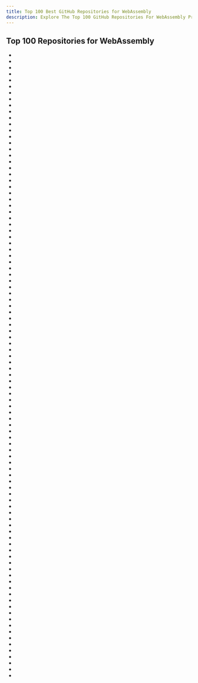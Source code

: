 ```yaml
---
title: Top 100 Best GitHub Repositories for WebAssembly
description: Explore The Top 100 GitHub Repositories For WebAssembly Programming Languages Listed Ranked By Most Stargazers And Forks By GitHub Community.
---
```


## Top 100 Repositories for WebAssembly

- <Badge owner="AssemblyScript" repoName="assemblyscript" stars="https://img.shields.io/github/stars/AssemblyScript/assemblyscript?style=flat&logoSize=auto" forks="https://img.shields.io/github/forks/AssemblyScript/assemblyscript?style=flat&logoSize=auto"/>
- <Badge owner="WebAssembly" repoName="binaryen" stars="https://img.shields.io/github/stars/WebAssembly/binaryen?style=flat&logoSize=auto" forks="https://img.shields.io/github/forks/WebAssembly/binaryen?style=flat&logoSize=auto"/>
- <Badge owner="WebAssembly" repoName="spec" stars="https://img.shields.io/github/stars/WebAssembly/spec?style=flat&logoSize=auto" forks="https://img.shields.io/github/forks/WebAssembly/spec?style=flat&logoSize=auto"/>
- <Badge owner="torch2424" repoName="wasmboy" stars="https://img.shields.io/github/stars/torch2424/wasmboy?style=flat&logoSize=auto" forks="https://img.shields.io/github/forks/torch2424/wasmboy?style=flat&logoSize=auto"/>
- <Badge owner="iden3" repoName="circom" stars="https://img.shields.io/github/stars/iden3/circom?style=flat&logoSize=auto" forks="https://img.shields.io/github/forks/iden3/circom?style=flat&logoSize=auto"/>
- <Badge owner="mdn" repoName="webassembly-examples" stars="https://img.shields.io/github/stars/mdn/webassembly-examples?style=flat&logoSize=auto" forks="https://img.shields.io/github/forks/mdn/webassembly-examples?style=flat&logoSize=auto"/>
- <Badge owner="wasmlang" repoName="awesome-wasm-zh" stars="https://img.shields.io/github/stars/wasmlang/awesome-wasm-zh?style=flat&logoSize=auto" forks="https://img.shields.io/github/forks/wasmlang/awesome-wasm-zh?style=flat&logoSize=auto"/>
- <Badge owner="WebAssembly" repoName="gc" stars="https://img.shields.io/github/stars/WebAssembly/gc?style=flat&logoSize=auto" forks="https://img.shields.io/github/forks/WebAssembly/gc?style=flat&logoSize=auto"/>
- <Badge owner="WebAssembly" repoName="threads" stars="https://img.shields.io/github/stars/WebAssembly/threads?style=flat&logoSize=auto" forks="https://img.shields.io/github/forks/WebAssembly/threads?style=flat&logoSize=auto"/>
- <Badge owner="WebAssembly" repoName="interface-types" stars="https://img.shields.io/github/stars/WebAssembly/interface-types?style=flat&logoSize=auto" forks="https://img.shields.io/github/forks/WebAssembly/interface-types?style=flat&logoSize=auto"/>
- <Badge owner="WebAssembly" repoName="simd" stars="https://img.shields.io/github/stars/WebAssembly/simd?style=flat&logoSize=auto" forks="https://img.shields.io/github/forks/WebAssembly/simd?style=flat&logoSize=auto"/>
- <Badge owner="remko" repoName="waforth" stars="https://img.shields.io/github/stars/remko/waforth?style=flat&logoSize=auto" forks="https://img.shields.io/github/forks/remko/waforth?style=flat&logoSize=auto"/>
- <Badge owner="binji" repoName="raw-wasm" stars="https://img.shields.io/github/stars/binji/raw-wasm?style=flat&logoSize=auto" forks="https://img.shields.io/github/forks/binji/raw-wasm?style=flat&logoSize=auto"/>
- <Badge owner="titzer" repoName="wizard-engine" stars="https://img.shields.io/github/stars/titzer/wizard-engine?style=flat&logoSize=auto" forks="https://img.shields.io/github/forks/titzer/wizard-engine?style=flat&logoSize=auto"/>
- <Badge owner="WebAssembly" repoName="esm-integration" stars="https://img.shields.io/github/stars/WebAssembly/esm-integration?style=flat&logoSize=auto" forks="https://img.shields.io/github/forks/WebAssembly/esm-integration?style=flat&logoSize=auto"/>
- <Badge owner="unoplatform" repoName="Uno.Wasm.Bootstrap" stars="https://img.shields.io/github/stars/unoplatform/Uno.Wasm.Bootstrap?style=flat&logoSize=auto" forks="https://img.shields.io/github/forks/unoplatform/Uno.Wasm.Bootstrap?style=flat&logoSize=auto"/>
- <Badge owner="danleh" repoName="wasabi" stars="https://img.shields.io/github/stars/danleh/wasabi?style=flat&logoSize=auto" forks="https://img.shields.io/github/forks/danleh/wasabi?style=flat&logoSize=auto"/>
- <Badge owner="sdiehl" repoName="wasm" stars="https://img.shields.io/github/stars/sdiehl/wasm?style=flat&logoSize=auto" forks="https://img.shields.io/github/forks/sdiehl/wasm?style=flat&logoSize=auto"/>
- <Badge owner="mbebenita" repoName="WasmExplorer" stars="https://img.shields.io/github/stars/mbebenita/WasmExplorer?style=flat&logoSize=auto" forks="https://img.shields.io/github/forks/mbebenita/WasmExplorer?style=flat&logoSize=auto"/>
- <Badge owner="FastVM" repoName="Web49" stars="https://img.shields.io/github/stars/FastVM/Web49?style=flat&logoSize=auto" forks="https://img.shields.io/github/forks/FastVM/Web49?style=flat&logoSize=auto"/>
- <Badge owner="AssemblyScript" repoName="examples" stars="https://img.shields.io/github/stars/AssemblyScript/examples?style=flat&logoSize=auto" forks="https://img.shields.io/github/forks/AssemblyScript/examples?style=flat&logoSize=auto"/>
- <Badge owner="athre0z" repoName="wasm" stars="https://img.shields.io/github/stars/athre0z/wasm?style=flat&logoSize=auto" forks="https://img.shields.io/github/forks/athre0z/wasm?style=flat&logoSize=auto"/>
- <Badge owner="mewz-project" repoName="wasker" stars="https://img.shields.io/github/stars/mewz-project/wasker?style=flat&logoSize=auto" forks="https://img.shields.io/github/forks/mewz-project/wasker?style=flat&logoSize=auto"/>
- <Badge owner="torch2424" repoName="as-bind" stars="https://img.shields.io/github/stars/torch2424/as-bind?style=flat&logoSize=auto" forks="https://img.shields.io/github/forks/torch2424/as-bind?style=flat&logoSize=auto"/>
- <Badge owner="yoyow-org" repoName="yoyow-core" stars="https://img.shields.io/github/stars/yoyow-org/yoyow-core?style=flat&logoSize=auto" forks="https://img.shields.io/github/forks/yoyow-org/yoyow-core?style=flat&logoSize=auto"/>
- <Badge owner="iRath96" repoName="webNBT" stars="https://img.shields.io/github/stars/iRath96/webNBT?style=flat&logoSize=auto" forks="https://img.shields.io/github/forks/iRath96/webNBT?style=flat&logoSize=auto"/>
- <Badge owner="Hanks10100" repoName="wasm-examples" stars="https://img.shields.io/github/stars/Hanks10100/wasm-examples?style=flat&logoSize=auto" forks="https://img.shields.io/github/forks/Hanks10100/wasm-examples?style=flat&logoSize=auto"/>
- <Badge owner="WebAssembly" repoName="memory64" stars="https://img.shields.io/github/stars/WebAssembly/memory64?style=flat&logoSize=auto" forks="https://img.shields.io/github/forks/WebAssembly/memory64?style=flat&logoSize=auto"/>
- <Badge owner="gxchain" repoName="gxb-core" stars="https://img.shields.io/github/stars/gxchain/gxb-core?style=flat&logoSize=auto" forks="https://img.shields.io/github/forks/gxchain/gxb-core?style=flat&logoSize=auto"/>
- <Badge owner="WebAssembly" repoName="testsuite" stars="https://img.shields.io/github/stars/WebAssembly/testsuite?style=flat&logoSize=auto" forks="https://img.shields.io/github/forks/WebAssembly/testsuite?style=flat&logoSize=auto"/>
- <Badge owner="SwadicalRag" repoName="wasm2lua" stars="https://img.shields.io/github/stars/SwadicalRag/wasm2lua?style=flat&logoSize=auto" forks="https://img.shields.io/github/forks/SwadicalRag/wasm2lua?style=flat&logoSize=auto"/>
- <Badge owner="HaliteChallenge" repoName="Halite-III" stars="https://img.shields.io/github/stars/HaliteChallenge/Halite-III?style=flat&logoSize=auto" forks="https://img.shields.io/github/forks/HaliteChallenge/Halite-III?style=flat&logoSize=auto"/>
- <Badge owner="PollRobots" repoName="scheme" stars="https://img.shields.io/github/stars/PollRobots/scheme?style=flat&logoSize=auto" forks="https://img.shields.io/github/forks/PollRobots/scheme?style=flat&logoSize=auto"/>
- <Badge owner="WebAssembly" repoName="exception-handling" stars="https://img.shields.io/github/stars/WebAssembly/exception-handling?style=flat&logoSize=auto" forks="https://img.shields.io/github/forks/WebAssembly/exception-handling?style=flat&logoSize=auto"/>
- <Badge owner="WebAssembly" repoName="reference-types" stars="https://img.shields.io/github/stars/WebAssembly/reference-types?style=flat&logoSize=auto" forks="https://img.shields.io/github/forks/WebAssembly/reference-types?style=flat&logoSize=auto"/>
- <Badge owner="SamGinzburg" repoName="VectorVisor" stars="https://img.shields.io/github/stars/SamGinzburg/VectorVisor?style=flat&logoSize=auto" forks="https://img.shields.io/github/forks/SamGinzburg/VectorVisor?style=flat&logoSize=auto"/>
- <Badge owner="WebAssembly" repoName="wasi-threads" stars="https://img.shields.io/github/stars/WebAssembly/wasi-threads?style=flat&logoSize=auto" forks="https://img.shields.io/github/forks/WebAssembly/wasi-threads?style=flat&logoSize=auto"/>
- <Badge owner="WebAssembly" repoName="stack-switching" stars="https://img.shields.io/github/stars/WebAssembly/stack-switching?style=flat&logoSize=auto" forks="https://img.shields.io/github/forks/WebAssembly/stack-switching?style=flat&logoSize=auto"/>
- <Badge owner="multivactech" repoName="MultiVAC" stars="https://img.shields.io/github/stars/multivactech/MultiVAC?style=flat&logoSize=auto" forks="https://img.shields.io/github/forks/multivactech/MultiVAC?style=flat&logoSize=auto"/>
- <Badge owner="WebAssembly" repoName="multi-memory" stars="https://img.shields.io/github/stars/WebAssembly/multi-memory?style=flat&logoSize=auto" forks="https://img.shields.io/github/forks/WebAssembly/multi-memory?style=flat&logoSize=auto"/>
- <Badge owner="eliben" repoName="wasm-wat-samples" stars="https://img.shields.io/github/stars/eliben/wasm-wat-samples?style=flat&logoSize=auto" forks="https://img.shields.io/github/forks/eliben/wasm-wat-samples?style=flat&logoSize=auto"/>
- <Badge owner="jungomi" repoName="xxhash-wasm" stars="https://img.shields.io/github/stars/jungomi/xxhash-wasm?style=flat&logoSize=auto" forks="https://img.shields.io/github/forks/jungomi/xxhash-wasm?style=flat&logoSize=auto"/>
- <Badge owner="WebAssembly" repoName="module-linking" stars="https://img.shields.io/github/stars/WebAssembly/module-linking?style=flat&logoSize=auto" forks="https://img.shields.io/github/forks/WebAssembly/module-linking?style=flat&logoSize=auto"/>
- <Badge owner="PeterHuZQ" repoName="EOS-Dapp" stars="https://img.shields.io/github/stars/PeterHuZQ/EOS-Dapp?style=flat&logoSize=auto" forks="https://img.shields.io/github/forks/PeterHuZQ/EOS-Dapp?style=flat&logoSize=auto"/>
- <Badge owner="makepad" repoName="stitch" stars="https://img.shields.io/github/stars/makepad/stitch?style=flat&logoSize=auto" forks="https://img.shields.io/github/forks/makepad/stitch?style=flat&logoSize=auto"/>
- <Badge owner="rstropek" repoName="rust-samples" stars="https://img.shields.io/github/stars/rstropek/rust-samples?style=flat&logoSize=auto" forks="https://img.shields.io/github/forks/rstropek/rust-samples?style=flat&logoSize=auto"/>
- <Badge owner="shanlusun" repoName="blockchain" stars="https://img.shields.io/github/stars/shanlusun/blockchain?style=flat&logoSize=auto" forks="https://img.shields.io/github/forks/shanlusun/blockchain?style=flat&logoSize=auto"/>
- <Badge owner="WebAssembly" repoName="tail-call" stars="https://img.shields.io/github/stars/WebAssembly/tail-call?style=flat&logoSize=auto" forks="https://img.shields.io/github/forks/WebAssembly/tail-call?style=flat&logoSize=auto"/>
- <Badge owner="xiaoyu1998" repoName="web3.learning" stars="https://img.shields.io/github/stars/xiaoyu1998/web3.learning?style=flat&logoSize=auto" forks="https://img.shields.io/github/forks/xiaoyu1998/web3.learning?style=flat&logoSize=auto"/>
- <Badge owner="drbh" repoName="wasm-fingerprint" stars="https://img.shields.io/github/stars/drbh/wasm-fingerprint?style=flat&logoSize=auto" forks="https://img.shields.io/github/forks/drbh/wasm-fingerprint?style=flat&logoSize=auto"/>
- <Badge owner="hemashushu" repoName="practice-wasm" stars="https://img.shields.io/github/stars/hemashushu/practice-wasm?style=flat&logoSize=auto" forks="https://img.shields.io/github/forks/hemashushu/practice-wasm?style=flat&logoSize=auto"/>
- <Badge owner="ericfish" repoName="EOS-Dev-Book" stars="https://img.shields.io/github/stars/ericfish/EOS-Dev-Book?style=flat&logoSize=auto" forks="https://img.shields.io/github/forks/ericfish/EOS-Dev-Book?style=flat&logoSize=auto"/>
- <Badge owner="Kimundi" repoName="greenwasm" stars="https://img.shields.io/github/stars/Kimundi/greenwasm?style=flat&logoSize=auto" forks="https://img.shields.io/github/forks/Kimundi/greenwasm?style=flat&logoSize=auto"/>
- <Badge owner="WebAssembly" repoName="function-references" stars="https://img.shields.io/github/stars/WebAssembly/function-references?style=flat&logoSize=auto" forks="https://img.shields.io/github/forks/WebAssembly/function-references?style=flat&logoSize=auto"/>
- <Badge owner="Implex-ltd" repoName="hcaptcha-reverse" stars="https://img.shields.io/github/stars/Implex-ltd/hcaptcha-reverse?style=flat&logoSize=auto" forks="https://img.shields.io/github/forks/Implex-ltd/hcaptcha-reverse?style=flat&logoSize=auto"/>
- <Badge owner="KhronosGroup" repoName="Basis-Universal-Transcoders" stars="https://img.shields.io/github/stars/KhronosGroup/Basis-Universal-Transcoders?style=flat&logoSize=auto" forks="https://img.shields.io/github/forks/KhronosGroup/Basis-Universal-Transcoders?style=flat&logoSize=auto"/>
- <Badge owner="Evian-Zhang" repoName="wasm-tutorial" stars="https://img.shields.io/github/stars/Evian-Zhang/wasm-tutorial?style=flat&logoSize=auto" forks="https://img.shields.io/github/forks/Evian-Zhang/wasm-tutorial?style=flat&logoSize=auto"/>
- <Badge owner="as2d" repoName="as2d" stars="https://img.shields.io/github/stars/as2d/as2d?style=flat&logoSize=auto" forks="https://img.shields.io/github/forks/as2d/as2d?style=flat&logoSize=auto"/>
- <Badge owner="austintheriot" repoName="hand-crafted-wasm" stars="https://img.shields.io/github/stars/austintheriot/hand-crafted-wasm?style=flat&logoSize=auto" forks="https://img.shields.io/github/forks/austintheriot/hand-crafted-wasm?style=flat&logoSize=auto"/>
- <Badge owner="LingDong-" repoName="wasm-fun" stars="https://img.shields.io/github/stars/LingDong-/wasm-fun?style=flat&logoSize=auto" forks="https://img.shields.io/github/forks/LingDong-/wasm-fun?style=flat&logoSize=auto"/>
- <Badge owner="runtimeverification" repoName="wasm-semantics" stars="https://img.shields.io/github/stars/runtimeverification/wasm-semantics?style=flat&logoSize=auto" forks="https://img.shields.io/github/forks/runtimeverification/wasm-semantics?style=flat&logoSize=auto"/>
- <Badge owner="WebAssembly" repoName="bulk-memory-operations" stars="https://img.shields.io/github/stars/WebAssembly/bulk-memory-operations?style=flat&logoSize=auto" forks="https://img.shields.io/github/forks/WebAssembly/bulk-memory-operations?style=flat&logoSize=auto"/>
- <Badge owner="rollup" repoName="rollup-plugin-wasm" stars="https://img.shields.io/github/stars/rollup/rollup-plugin-wasm?style=flat&logoSize=auto" forks="https://img.shields.io/github/forks/rollup/rollup-plugin-wasm?style=flat&logoSize=auto"/>
- <Badge owner="sola-st" repoName="wasm-binary-security" stars="https://img.shields.io/github/stars/sola-st/wasm-binary-security?style=flat&logoSize=auto" forks="https://img.shields.io/github/forks/sola-st/wasm-binary-security?style=flat&logoSize=auto"/>
- <Badge owner="Becavalier" repoName="Book-DISO-WebAssembly" stars="https://img.shields.io/github/stars/Becavalier/Book-DISO-WebAssembly?style=flat&logoSize=auto" forks="https://img.shields.io/github/forks/Becavalier/Book-DISO-WebAssembly?style=flat&logoSize=auto"/>
- <Badge owner="mafintosh" repoName="blake2b-wasm" stars="https://img.shields.io/github/stars/mafintosh/blake2b-wasm?style=flat&logoSize=auto" forks="https://img.shields.io/github/forks/mafintosh/blake2b-wasm?style=flat&logoSize=auto"/>
- <Badge owner="eoswindev" repoName="contract" stars="https://img.shields.io/github/stars/eoswindev/contract?style=flat&logoSize=auto" forks="https://img.shields.io/github/forks/eoswindev/contract?style=flat&logoSize=auto"/>
- <Badge owner="WebAssembly" repoName="multi-value" stars="https://img.shields.io/github/stars/WebAssembly/multi-value?style=flat&logoSize=auto" forks="https://img.shields.io/github/forks/WebAssembly/multi-value?style=flat&logoSize=auto"/>
- <Badge owner="WebAssembly" repoName="js-promise-integration" stars="https://img.shields.io/github/stars/WebAssembly/js-promise-integration?style=flat&logoSize=auto" forks="https://img.shields.io/github/forks/WebAssembly/js-promise-integration?style=flat&logoSize=auto"/>
- <Badge owner="eoinkelly" repoName="notes" stars="https://img.shields.io/github/stars/eoinkelly/notes?style=flat&logoSize=auto" forks="https://img.shields.io/github/forks/eoinkelly/notes?style=flat&logoSize=auto"/>
- <Badge owner="mtharrison" repoName="wasm-raytracer" stars="https://img.shields.io/github/stars/mtharrison/wasm-raytracer?style=flat&logoSize=auto" forks="https://img.shields.io/github/forks/mtharrison/wasm-raytracer?style=flat&logoSize=auto"/>
- <Badge owner="ASSERT-KTH" repoName="slumps" stars="https://img.shields.io/github/stars/ASSERT-KTH/slumps?style=flat&logoSize=auto" forks="https://img.shields.io/github/forks/ASSERT-KTH/slumps?style=flat&logoSize=auto"/>
- <Badge owner="brson" repoName="wasm-opt-rs" stars="https://img.shields.io/github/stars/brson/wasm-opt-rs?style=flat&logoSize=auto" forks="https://img.shields.io/github/forks/brson/wasm-opt-rs?style=flat&logoSize=auto"/>
- <Badge owner="battlelinegames" repoName="ArtOfWasm" stars="https://img.shields.io/github/stars/battlelinegames/ArtOfWasm?style=flat&logoSize=auto" forks="https://img.shields.io/github/forks/battlelinegames/ArtOfWasm?style=flat&logoSize=auto"/>
- <Badge owner="chevdor" repoName="subwasm" stars="https://img.shields.io/github/stars/chevdor/subwasm?style=flat&logoSize=auto" forks="https://img.shields.io/github/forks/chevdor/subwasm?style=flat&logoSize=auto"/>
- <Badge owner="gorhill" repoName="lz4-wasm" stars="https://img.shields.io/github/stars/gorhill/lz4-wasm?style=flat&logoSize=auto" forks="https://img.shields.io/github/forks/gorhill/lz4-wasm?style=flat&logoSize=auto"/>
- <Badge owner="ColinEberhardt" repoName="wasm-game-of-life" stars="https://img.shields.io/github/stars/ColinEberhardt/wasm-game-of-life?style=flat&logoSize=auto" forks="https://img.shields.io/github/forks/ColinEberhardt/wasm-game-of-life?style=flat&logoSize=auto"/>
- <Badge owner="SECCON" repoName="SECCON2017_online_CTF" stars="https://img.shields.io/github/stars/SECCON/SECCON2017_online_CTF?style=flat&logoSize=auto" forks="https://img.shields.io/github/forks/SECCON/SECCON2017_online_CTF?style=flat&logoSize=auto"/>
- <Badge owner="FantasyInternet" repoName="poetry" stars="https://img.shields.io/github/stars/FantasyInternet/poetry?style=flat&logoSize=auto" forks="https://img.shields.io/github/forks/FantasyInternet/poetry?style=flat&logoSize=auto"/>
- <Badge owner="satabin" repoName="swam" stars="https://img.shields.io/github/stars/satabin/swam?style=flat&logoSize=auto" forks="https://img.shields.io/github/forks/satabin/swam?style=flat&logoSize=auto"/>
- <Badge owner="wasmerio" repoName="io-devices-lib" stars="https://img.shields.io/github/stars/wasmerio/io-devices-lib?style=flat&logoSize=auto" forks="https://img.shields.io/github/forks/wasmerio/io-devices-lib?style=flat&logoSize=auto"/>
- <Badge owner="studio-lagier" repoName="heapviz" stars="https://img.shields.io/github/stars/studio-lagier/heapviz?style=flat&logoSize=auto" forks="https://img.shields.io/github/forks/studio-lagier/heapviz?style=flat&logoSize=auto"/>
- <Badge owner="WebAssembly" repoName="flexible-vectors" stars="https://img.shields.io/github/stars/WebAssembly/flexible-vectors?style=flat&logoSize=auto" forks="https://img.shields.io/github/forks/WebAssembly/flexible-vectors?style=flat&logoSize=auto"/>
- <Badge owner="mafintosh" repoName="siphash24" stars="https://img.shields.io/github/stars/mafintosh/siphash24?style=flat&logoSize=auto" forks="https://img.shields.io/github/forks/mafintosh/siphash24?style=flat&logoSize=auto"/>
- <Badge owner="acieroid" repoName="wassail" stars="https://img.shields.io/github/stars/acieroid/wassail?style=flat&logoSize=auto" forks="https://img.shields.io/github/forks/acieroid/wassail?style=flat&logoSize=auto"/>
- <Badge owner="grigio" repoName="eosfilestore" stars="https://img.shields.io/github/stars/grigio/eosfilestore?style=flat&logoSize=auto" forks="https://img.shields.io/github/forks/grigio/eosfilestore?style=flat&logoSize=auto"/>
- <Badge owner="vshymanskyy" repoName="wasm3_dino_rpi_pico" stars="https://img.shields.io/github/stars/vshymanskyy/wasm3_dino_rpi_pico?style=flat&logoSize=auto" forks="https://img.shields.io/github/forks/vshymanskyy/wasm3_dino_rpi_pico?style=flat&logoSize=auto"/>
- <Badge owner="WebAssembly" repoName="js-types" stars="https://img.shields.io/github/stars/WebAssembly/js-types?style=flat&logoSize=auto" forks="https://img.shields.io/github/forks/WebAssembly/js-types?style=flat&logoSize=auto"/>
- <Badge owner="area9innovation" repoName="wase" stars="https://img.shields.io/github/stars/area9innovation/wase?style=flat&logoSize=auto" forks="https://img.shields.io/github/forks/area9innovation/wase?style=flat&logoSize=auto"/>
- <Badge owner="TrueBitFoundation" repoName="ocaml-offchain" stars="https://img.shields.io/github/stars/TrueBitFoundation/ocaml-offchain?style=flat&logoSize=auto" forks="https://img.shields.io/github/forks/TrueBitFoundation/ocaml-offchain?style=flat&logoSize=auto"/>
- <Badge owner="surikov" repoName="riffshare" stars="https://img.shields.io/github/stars/surikov/riffshare?style=flat&logoSize=auto" forks="https://img.shields.io/github/forks/surikov/riffshare?style=flat&logoSize=auto"/>
- <Badge owner="WebAssembly" repoName="relaxed-simd" stars="https://img.shields.io/github/stars/WebAssembly/relaxed-simd?style=flat&logoSize=auto" forks="https://img.shields.io/github/forks/WebAssembly/relaxed-simd?style=flat&logoSize=auto"/>
- <Badge owner="zick" repoName="IchigoLisp" stars="https://img.shields.io/github/stars/zick/IchigoLisp?style=flat&logoSize=auto" forks="https://img.shields.io/github/forks/zick/IchigoLisp?style=flat&logoSize=auto"/>
- <Badge owner="Samsung" repoName="walrus" stars="https://img.shields.io/github/stars/Samsung/walrus?style=flat&logoSize=auto" forks="https://img.shields.io/github/forks/Samsung/walrus?style=flat&logoSize=auto"/>
- <Badge owner="WEREMSOFT" repoName="spine-raylib-runtimes" stars="https://img.shields.io/github/stars/WEREMSOFT/spine-raylib-runtimes?style=flat&logoSize=auto" forks="https://img.shields.io/github/forks/WEREMSOFT/spine-raylib-runtimes?style=flat&logoSize=auto"/>
- <Badge owner="firewall-x" repoName="contract" stars="https://img.shields.io/github/stars/firewall-x/contract?style=flat&logoSize=auto" forks="https://img.shields.io/github/forks/firewall-x/contract?style=flat&logoSize=auto"/>
- <Badge owner="wasmerio" repoName="old-docs.wasmer.io" stars="https://img.shields.io/github/stars/wasmerio/old-docs.wasmer.io?style=flat&logoSize=auto" forks="https://img.shields.io/github/forks/wasmerio/old-docs.wasmer.io?style=flat&logoSize=auto"/>
- <Badge owner="ColinEberhardt" repoName="mandelbrot-threaded-webassembly" stars="https://img.shields.io/github/stars/ColinEberhardt/mandelbrot-threaded-webassembly?style=flat&logoSize=auto" forks="https://img.shields.io/github/forks/ColinEberhardt/mandelbrot-threaded-webassembly?style=flat&logoSize=auto"/>
- <Badge owner="DXVVAY" repoName="hcaptcha-reverse" stars="https://img.shields.io/github/stars/DXVVAY/hcaptcha-reverse?style=flat&logoSize=auto" forks="https://img.shields.io/github/forks/DXVVAY/hcaptcha-reverse?style=flat&logoSize=auto"/>
- <Badge owner="remko" repoName="uxn.wasm" stars="https://img.shields.io/github/stars/remko/uxn.wasm?style=flat&logoSize=auto" forks="https://img.shields.io/github/forks/remko/uxn.wasm?style=flat&logoSize=auto"/>

